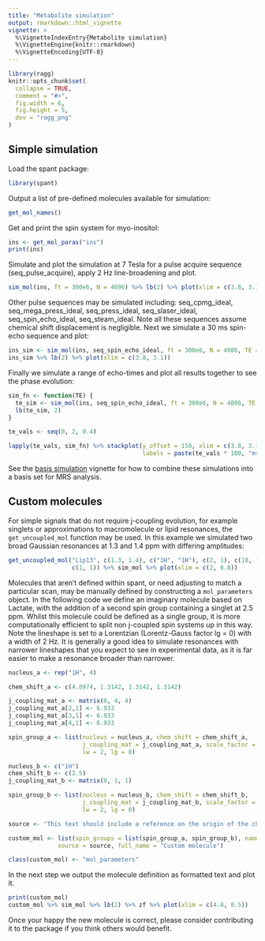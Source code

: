 ```yaml
---
title: "Metabolite simulation"
output: rmarkdown::html_vignette
vignette: >
  %\VignetteIndexEntry{Metabolite simulation}
  %\VignetteEngine{knitr::rmarkdown}
  %\VignetteEncoding{UTF-8}
---
```


```r
library(ragg)
knitr::opts_chunk$set(
  collapse = TRUE,
  comment = "#>",
  fig.width = 6,
  fig.height = 5,
  dev = "ragg_png"
)
```

## Simple simulation
Load the spant package:
```r
library(spant)
```

Output a list of pre-defined molecules available for simulation:

```r
get_mol_names()
```

Get and print the spin system for myo-inositol:

```r
ins <- get_mol_paras("ins")
print(ins)
```

Simulate and plot the simulation at 7 Tesla for a pulse acquire sequence
(seq_pulse_acquire), apply 2 Hz line-broadening and plot.
```r
sim_mol(ins, ft = 300e6, N = 4096) %>% lb(2) %>% plot(xlim = c(3.8, 3.1))
```

Other pulse sequences may be simulated including: seq_cpmg_ideal,
seq_mega_press_ideal, seq_press_ideal, seq_slaser_ideal, seq_spin_echo_ideal,
seq_steam_ideal. Note all these sequences assume chemical shift displacement is
negligible. Next we simulate a 30 ms spin-echo sequence and plot:

```r
ins_sim <- sim_mol(ins, seq_spin_echo_ideal, ft = 300e6, N = 4086, TE = 0.03)
ins_sim %>% lb(2) %>% plot(xlim = c(3.8, 3.1))
```

Finally we simulate a range of echo-times and plot all results together to see
the phase evolution:

```r
sim_fn <- function(TE) {
  te_sim <- sim_mol(ins, seq_spin_echo_ideal, ft = 300e6, N = 4086, TE = TE)
  lb(te_sim, 2)
}

te_vals <- seq(0, 2, 0.4)

lapply(te_vals, sim_fn) %>% stackplot(y_offset = 150, xlim = c(3.8, 3.1),
                                      labels = paste(te_vals * 100, "ms"))
```

See the [basis simulation](spant-basis-simulation.html) vignette for how to combine these simulations into a basis set for MRS analysis.

## Custom molecules

For simple signals that do not require j-coupling evolution, for example
singlets or approximations to macromolecule or lipid resonances, the
`get_uncoupled_mol` function may be used. In this example we simulated two broad
Gaussian resonances at 1.3 and 1.4 ppm with differing amplitudes:

```r
get_uncoupled_mol("Lip13", c(1.3, 1.4), c("1H", "1H"), c(2, 1), c(10, 10),
                  c(1, 1)) %>% sim_mol %>% plot(xlim = c(2, 0.8))
```

Molecules that aren't defined within spant, or need adjusting to match a particular scan, may be manually defined by constructing a `mol_parameters` object. In the following code we define an imaginary molecule based on Lactate, with the addition of a second spin group containing a singlet at 2.5 ppm. Whilst this molecule could be defined as a single group, it is more computationally efficient to split non j-coupled spin systems up in this way. Note the lineshape is set to a Lorentzian (Lorentz-Gauss factor lg = 0) with a width of 2 Hz. It is generally a good idea to simulate resonances with narrower lineshapes that you expect to see in experimental data, as it is far easier to make a resonance broader than narrower.

```r
nucleus_a <- rep("1H", 4)

chem_shift_a <- c(4.0974, 1.3142, 1.3142, 1.3142)

j_coupling_mat_a <- matrix(0, 4, 4)
j_coupling_mat_a[2,1] <- 6.933
j_coupling_mat_a[3,1] <- 6.933
j_coupling_mat_a[4,1] <- 6.933

spin_group_a <- list(nucleus = nucleus_a, chem_shift = chem_shift_a, 
                     j_coupling_mat = j_coupling_mat_a, scale_factor = 1,
                     lw = 2, lg = 0)

nucleus_b <- c("1H")
chem_shift_b <- c(2.5)
j_coupling_mat_b <- matrix(0, 1, 1)

spin_group_b <- list(nucleus = nucleus_b, chem_shift = chem_shift_b, 
                     j_coupling_mat = j_coupling_mat_b, scale_factor = 3,
                     lw = 2, lg = 0)

source <- "This text should include a reference on the origin of the chemical shift and j-coupling values."

custom_mol <- list(spin_groups = list(spin_group_a, spin_group_b), name = "Cus",
              source = source, full_name = "Custom molecule")

class(custom_mol) <- "mol_parameters"
```

In the next step we output the molecule definition as formatted text and plot it.

```r
print(custom_mol)
custom_mol %>% sim_mol %>% lb(2) %>% zf %>% plot(xlim = c(4.4, 0.5))
```


Once your happy the new molecule is correct, please consider contributing it to the package if you think others would benefit.
